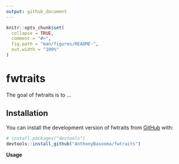 ```yaml
---
output: github_document
---
```


<!-- README.md is generated from README.Rmd. Please edit that file -->

```r
knitr::opts_chunk$set(
  collapse = TRUE,
  comment = "#>",
  fig.path = "man/figures/README-",
  out.width = "100%"
)
```

# fwtraits

<!-- badges: start -->
<!-- badges: end -->

The goal of fwtraits is to ...

## Installation

You can install the development version of fwtraits from [GitHub](https://github.com/) with:

``` r
# install.packages("devtools")
devtools::install_github("AnthonyBasooma/fwtraits")
```

**Usage**
